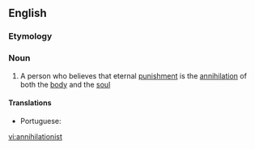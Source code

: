 ==English==

===Etymology===
{{suffix|en|annihilation|ist}}

===Noun===
{{en-noun}}

# A person who believes that eternal [[punishment]] is the [[annihilation]] of both the [[body]] and the [[soul]]

====Translations====
{{trans-top|person who believes that eternal punishment is the annihilation of both the body and the soul}}
* Portuguese: {{t|pt|aniquilacionista|m-f}}
{{trans-mid}}
{{trans-bottom}}

[[vi:annihilationist]]